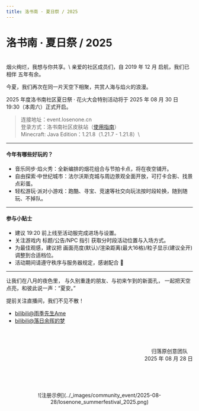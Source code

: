 ```yaml
---
title: 洛书南 · 夏日祭 / 2025
---
```


# 洛书南 · 夏日祭 / 2025

<br />
烟火绚烂，我想与你共享。\
亲爱的社区成员们，自 2019 年 12 月 启航，我们已相伴 五年有余。

今夏，我们再次在同一片天空下相聚，共赏人海与焰火的浪漫。

2025 年度洛书南社区夏日祭 · 花火大会特别活动将于 2025 年 08 月 30 日 19:30（本周六）正式开启。
> 连接地址：event.losenone.cn\
> 登录方式：洛书南社区皮肤站（[使用指南](../../docs/wiki/losenone_skin_user_guide)）\
> Minecraft: Java Edition：1.21.8（1.21.7 - 1.21.8）\


---
#### 今年有哪些好玩的？
- 音乐同步·焰火秀：全新编排的烟花组合与节拍卡点，将在夜空铺开。
- 自由探索·中世纪城市：法尔沃斯克城与周边景观全面开放，可打卡合影、找景点彩蛋。
- 轻松游玩·派对小游戏：跑酷、寻宝、竞速等社交向玩法按时段轮换，随到随玩、不掉队。

---
#### 参与小贴士
- 建议 19:20 前上线至活动服完成进场与设置。
- 关注游戏内 标题/公告/NPC 指引 获取分时段活动位置与入场方式。
- 为最佳观感，建议把 画面亮度(默认)/渲染距离(最大16格)/粒子显示(建议全开) 调整到合适档位。
- 活动期间请遵守秩序与服务器规定，感谢配合 🙏

---
让我们在八月的夜色里，
 与久别重逢的朋友、与初来乍到的新面孔，
 一起把天空点亮，和彼此说一声：“夏安。”


提前关注直播间，我们不见不散！
- [bilibili@雨季先生Ame](https://live.bilibili.com/10456074)
- [bilibili@落日余晖的梦](https://live.bilibili.com/24170177)

<br /><br /><p align="right">归落原创意团队&emsp;<br />2025 年 08 月 28 日</p>

<br /><br /><br />
<center>![注册示例](../_images/community_event/2025-08-28/losenone_summerfestival_2025.png)</center>
